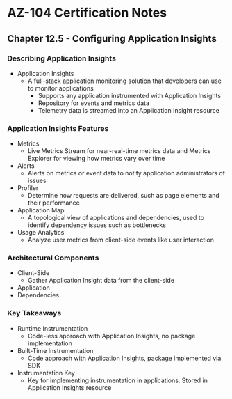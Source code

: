 # AZ-104 Certification Notes
## Chapter 12.5 - Configuring Application Insights

### Describing Application Insights
* Application Insights
	* A full-stack application monitoring solution that developers can use to monitor applications
		* Supports any application instrumented with Application Insights
		* Repository for events and metrics data
		* Telemetry data is streamed into an Application Insight resource

### Application Insights Features
* Metrics
	* Live Metrics Stream for near-real-time metrics data and Metrics Explorer for viewing how metrics vary over time
* Alerts
	* Alerts on metrics or event data to notify application administrators of issues
* Profiler
	* Determine how requests are delivered, such as page elements and their performance
* Application Map
	* A topological view of applications and dependencies, used to identify dependency issues such as bottlenecks
* Usage Analytics
	* Analyze user metrics from client-side events like user interaction

### Architectural Components
* Client-Side
	* Gather Application Insight data from the client-side
* Application
* Dependencies

### Key Takeaways
* Runtime Instrumentation
	* Code-less approach with Application Insights, no package implementation
* Built-Time Instrumentation
	* Code approach with Application Insights, package implemented via SDK
* Instrumentation Key
	* Key for implementing instrumentation in applications. Stored in Application Insights resource